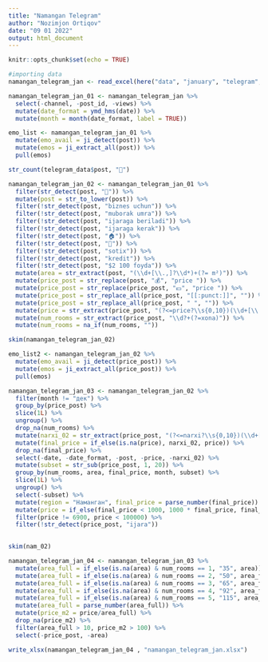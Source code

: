 ```yaml
---
title: "Namangan Telegram"
author: "Nozimjon Ortiqov"
date: "09 01 2022"
output: html_document
---
```


```r
knitr::opts_chunk$set(echo = TRUE)
```

```r
#importing data
namangan_telegram_jan <- read_excel(here("data", "january", "telegram", "namangan.txt_uzbek.xlsx"))
```

```r
namangan_telegram_jan_01 <- namangan_telegram_jan %>% 
  select(-channel, -post_id, -views) %>% 
  mutate(date_format = ymd_hms(date)) %>% 
  mutate(month = month(date_format, label = TRUE)) 
```


```r
emo_list <- namangan_telegram_jan_01 %>% 
  mutate(emo_avail = ji_detect(post)) %>% 
  mutate(emos = ji_extract_all(post)) %>% 
  pull(emos)
```


```r
str_count(telegram_data$post, "🏢")
```


```r
namangan_telegram_jan_02 <- namangan_telegram_jan_01 %>% 
  filter(str_detect(post, "🏢")) %>% 
  mutate(post = str_to_lower(post)) %>% 
  filter(!str_detect(post, "biznes uchun")) %>% 
  filter(!str_detect(post, "muborak umra")) %>% 
  filter(!str_detect(post, "ijaraga beriladi")) %>% 
  filter(!str_detect(post, "ijaraga kerak")) %>% 
  filter(!str_detect(post, "🏠")) %>% 
  filter(!str_detect(post, "🏡")) %>% 
  filter(!str_detect(post, "sotix")) %>% 
  filter(!str_detect(post, "kredit")) %>% 
  filter(!str_detect(post, "$2 100 foyda")) %>% 
  mutate(area = str_extract(post, "(\\d+[\\.,]?\\d*)+(?= m²)")) %>% 
  mutate(price_post = str_replace(post, "💰", "price ")) %>%
  mutate(price_post = str_replace(price_post, "💵", "price ")) %>%
  mutate(price_post = str_replace_all(price_post, "[[:punct:]]", "")) %>% 
  mutate(price_post = str_replace_all(price_post, " ", "")) %>% 
  mutate(price = str_extract(price_post, "(?<=price?\\s{0,10})(\\d+[\\.,]?\\d*)")) %>% 
  mutate(num_rooms = str_extract(price_post, "\\d?+(?=xona)")) %>% 
  mutate(num_rooms = na_if(num_rooms, ""))
```

```r
skim(namangan_telegram_jan_02)
```


```r
emo_list2 <- namangan_telegram_jan_02 %>% 
  mutate(emo_avail = ji_detect(price_post)) %>% 
  mutate(emos = ji_extract_all(price_post)) %>% 
  pull(emos)
```


```r
namangan_telegram_jan_03 <- namangan_telegram_jan_02 %>% 
  filter(month != "дек") %>% 
  group_by(price_post) %>% 
  slice(1L) %>% 
  ungroup() %>% 
  drop_na(num_rooms) %>% 
  mutate(narxi_02 = str_extract(price_post, "(?<=narxi?\\s{0,10})(\\d+[\\.,]?\\d*)")) %>% 
  mutate(final_price = if_else(is.na(price), narxi_02, price)) %>% 
  drop_na(final_price) %>% 
  select(-date, -date_format, -post, -price, -narxi_02) %>% 
  mutate(subset = str_sub(price_post, 1, 20)) %>% 
  group_by(num_rooms, area, final_price, month, subset) %>% 
  slice(1L) %>% 
  ungroup() %>% 
  select(-subset) %>% 
  mutate(region = "Наманган", final_price = parse_number(final_price)) %>%
  mutate(price = if_else(final_price < 1000, 1000 * final_price, final_price)) %>% 
  filter(price != 6900, price < 100000) %>% 
  filter(!str_detect(price_post, "ijara")) 
  
```

```r
skim(nam_02)
```


```r
namangan_telegram_jan_04 <- namangan_telegram_jan_03 %>% 
  mutate(area_full = if_else(is.na(area) & num_rooms == 1, "35", area)) %>% 
  mutate(area_full = if_else(is.na(area) & num_rooms == 2, "50", area_full)) %>%
  mutate(area_full = if_else(is.na(area) & num_rooms == 3, "65", area_full)) %>%
  mutate(area_full = if_else(is.na(area) & num_rooms == 4, "92", area_full)) %>% 
  mutate(area_full = if_else(is.na(area) & num_rooms == 5, "115", area_full)) %>% 
  mutate(area_full = parse_number(area_full)) %>% 
  mutate(price_m2 = price/area_full) %>% 
  drop_na(price_m2) %>%  
  filter(area_full > 10, price_m2 > 100) %>% 
  select(-price_post, -area)

write_xlsx(namangan_telegram_jan_04 , "namangan_telegram_jan.xlsx")  
```

